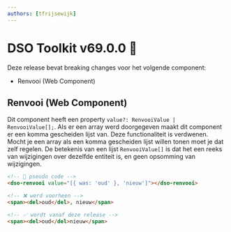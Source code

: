 ```yaml
---
authors: [tfrijsewijk]
---
```


# DSO Toolkit v69.0.0 💞

Deze release bevat breaking changes voor het volgende component:

- Renvooi (Web Component)

<!-- truncate -->

## Renvooi (Web Component)

Dit component heeft een property `value?: RenvooiValue | RenvooiValue[];`. Als er een array werd doorgegeven maakt dit component er een komma gescheiden lijst van. Deze functionaliteit is verdwenen. Mocht je een array als een komma gescheiden lijst willen tonen moet je dat zelf regelen. De betekenis van een lijst `RenvooiValue[]` is dat het een reeks van wijzigingen over dezelfde entiteit is, en geen opsomming van wijzigingen.

```html
<!-- 👻 pseudo code -->
<dso-renvooi value="[{ was: 'oud' }, 'nieuw']"></dso-renvooi>

<!-- ❌ werd voorheen -->
<span><del>oud</del>, nieuw</span>

<!-- ✅ wordt vanaf deze release -->
<span><del>oud</del>nieuw</span>
```

